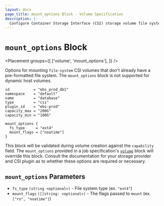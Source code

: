 ```yaml
---
layout: docs
page_title: mount_options Block - Volume Specification
description: |-
  Configure Container Storage Interface (CSI) storage volume file system type and mount flags in the "mount_options" block of the Nomad volume specification.
---
```


# `mount_options` Block

<Placement
  groups={[
    ['volume', 'mount_options'],
  ]}
/>

Options for mounting `file-system` CSI volumes that don't already have a
pre-formatted file system. The `mount_options` block is not supported for
dynamic host volumes.

```hcl
id           = "ebs_prod_db1"
namespace    = "default"
name         = "database"
type         = "csi"
plugin_id    = "ebs-prod"
capacity_max = "200G"
capacity_min = "100G"

mount_options {
  fs_type     = "ext4"
  mount_flags = ["noatime"]
}
```

This block will be validated during volume creation against the `capability`
field. The `mount_options` provided in a job specification's [`volume`] block
will override this block. Consult the documentation for your storage provider
and CSI plugin as to whether these options are required or necessary.

## `mount_options` Parameters

- `fs_type` `(string <optional>)` - File system type (ex. `"ext4"`)
- `mount_flags` `([]string: <optional>)` - The flags passed to `mount` (ex.
  `["ro", "noatime"]`)

[`volume`]: /nomad/docs/job-specification/volume
